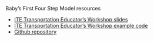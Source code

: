 Baby's First Four Step Model resources

- [ITE Transportation Educator's Workshop slides](presentations_and_publications/ite2024/)
- [ITE Transportation Educator's Workshop example code](presentations_and_publications/ite2024/ite2024.R)
- [Github repository](https://github.com/mattwigway/BabysFirstFourStepModel)